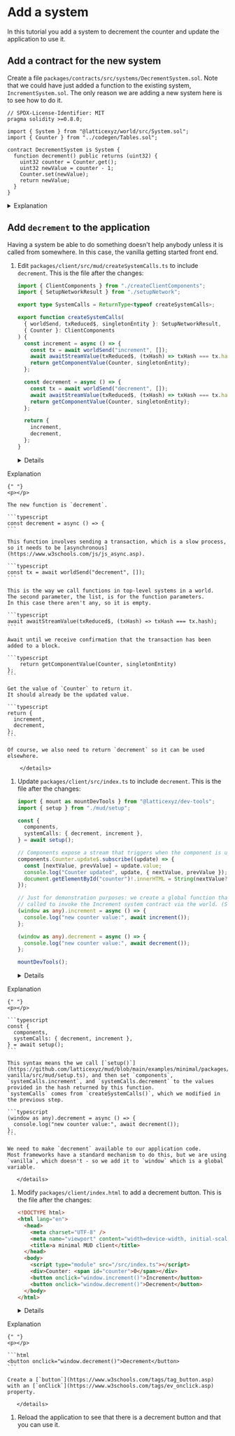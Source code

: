 # Add a system

In this tutorial you add a system to decrement the counter and update the application to use it.

## Add a contract for the new system

Create a file `packages/contracts/src/systems/DecrementSystem.sol`.
Note that we could have just added a function to the existing system, `IncrementSystem.sol`.
The only reason we are adding a new system here is to see how to do it.

```solidity
// SPDX-License-Identifier: MIT
pragma solidity >=0.8.0;

import { System } from "@latticexyz/world/src/System.sol";
import { Counter } from "../codegen/Tables.sol";

contract DecrementSystem is System {
  function decrement() public returns (uint32) {
    uint32 counter = Counter.get();
    uint32 newValue = counter - 1;
    Counter.set(newValue);
    return newValue;
  }
}
```

<details>
<summary>Explanation</summary>

<p></p>

```solidity
import { System } from "@latticexyz/world/src/System.sol";
import { Counter } from "../codegen/Tables.sol";
```

The two things the system needs to know: how to be a `System` and how to access the `Counter`.

```solidity
uint32 counter = Counter.get();
```

Get the counter value.

```solidity
Counter.set(newValue);
```

Set the counter to a new value.

</details>

## Add `decrement` to the application

Having a system be able to do something doesn't help anybody unless it is called from somewhere.
In this case, the vanilla getting started front end.

1.  Edit `packages/client/src/mud/createSystemCalls.ts` to include `decrement`.
    This is the file after the changes:

    ```typescript
    import { ClientComponents } from "./createClientComponents";
    import { SetupNetworkResult } from "./setupNetwork";

    export type SystemCalls = ReturnType<typeof createSystemCalls>;

    export function createSystemCalls(
      { worldSend, txReduced$, singletonEntity }: SetupNetworkResult,
      { Counter }: ClientComponents
    ) {
      const increment = async () => {
        const tx = await worldSend("increment", []);
        await awaitStreamValue(txReduced$, (txHash) => txHash === tx.hash);
        return getComponentValue(Counter, singletonEntity);
      };

      const decrement = async () => {
        const tx = await worldSend("decrement", []);
        await awaitStreamValue(txReduced$, (txHash) => txHash === tx.hash);
        return getComponentValue(Counter, singletonEntity);
      };

      return {
        increment,
        decrement,
      };
    }
    ```

       <details>
<summary>
Explanation
</summary>

    {" "}
    <p></p>

    The new function is `decrement`.

    ```typescript
    const decrement = async () => {
    ```

    This function involves sending a transaction, which is a slow process, so it needs to be [asynchronous](https://www.w3schools.com/js/js_async.asp).

    ```typescript
    const tx = await worldSend("decrement", []);
    ```

    This is the way we call functions in top-level systems in a world.
    The second parameter, the list, is for the function parameters.
    In this case there aren't any, so it is empty.

    ```typescript
    await awaitStreamValue(txReduced$, (txHash) => txHash === tx.hash);
    ```

    Await until we receive confirmation that the transaction has been added to a block.

    ```typescript
        return getComponentValue(Counter, singletonEntity)
    };
    ```

    Get the value of `Counter` to return it.
    It should already be the updated value.

    ```typescript
    return {
      increment,
      decrement,
    };
    ```

    Of course, we also need to return `decrement` so it can be used elsewhere.

        </details>

1.  Update `packages/client/src/index.ts` to include `decrement`.
    This is the file after the changes:

    ```typescript
    import { mount as mountDevTools } from "@latticexyz/dev-tools";
    import { setup } from "./mud/setup";

    const {
      components,
      systemCalls: { decrement, increment },
    } = await setup();

    // Components expose a stream that triggers when the component is updated.
    components.Counter.update$.subscribe((update) => {
      const [nextValue, prevValue] = update.value;
      console.log("Counter updated", update, { nextValue, prevValue });
      document.getElementById("counter")!.innerHTML = String(nextValue?.value ?? "unset");
    });

    // Just for demonstration purposes: we create a global function that can be
    // called to invoke the Increment system contract via the world. (See IncrementSystem.sol.)
    (window as any).increment = async () => {
      console.log("new counter value:", await increment());
    };

    (window as any).decrement = async () => {
      console.log("new counter value:", await decrement());
    };

    mountDevTools();
    ```

       <details>
<summary>Explanation</summary>

    {" "}
    <p></p>

    ```typescript
    const {
      components,
      systemCalls: { decrement, increment },
    } = await setup();
    ```

    This syntax means the we call [`setup()`](https://github.com/latticexyz/mud/blob/main/examples/minimal/packages/client-vanilla/src/mud/setup.ts), and then set `components`, `systemCalls.increment`, and `systemCalls.decrement` to the values provided in the hash returned by this function.
    `systemCalls` comes from `createSystemCalls()`, which we modified in the previous step.

    ```typescript
    (window as any).decrement = async () => {
      console.log("new counter value:", await decrement());
    };
    ```

    We need to make `decrement` available to our application code.
    Most frameworks have a standard mechanism to do this, but we are using `vanilla`, which doesn't - so we add it to `window` which is a global variable.

       </details>

1.  Modify `packages/client/index.html` to add a decrement button.
    This is the file after the changes:

    ```html
    <!DOCTYPE html>
    <html lang="en">
      <head>
        <meta charset="UTF-8" />
        <meta name="viewport" content="width=device-width, initial-scale=1.0" />
        <title>a minimal MUD client</title>
      </head>
      <body>
        <script type="module" src="/src/index.ts"></script>
        <div>Counter: <span id="counter">0</span></div>
        <button onclick="window.increment()">Increment</button>
        <button onclick="window.decrement()">Decrement</button>
      </body>
    </html>
    ```

       <details>
<summary>Explanation</summary>

    {" "}
    <p></p>

    ```html
    <button onclick="window.decrement()">Decrement</button>
    ```

    Create a [`button`](https://www.w3schools.com/tags/tag_button.asp) with an [`onClick`](https://www.w3schools.com/tags/ev_onclick.asp) property.

       </details>

1.  Reload the application to see that there is a decrement button and that you can use it.
